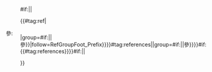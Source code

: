 <includeonly>{{{{{subst|}}}#if:{{{subst|}}}||<div id="references-RefGroupFoot">{{#tag:ref|<div style="margin-left:-2.7em;margin-bottom:-1.5em">參:</div>|group={{{{{subst|}}}#if:{{{subst|}}}|{{{group|參⁠}}}|參⁠}}|follow=RefGroupFoot_Prefix}}}}{{{{{subst|}}}#tag:references|{{{1}}}|group={{{{{subst|}}}#if:{{{subst|}}}|{{{group|參⁠}}}|參⁠}}}}{{{{{subst|}}}#if:{{#tag:references}}}}{{{{{subst|}}}#if:{{{subst|}}}||</div>}}</includeonly><noinclude>
{{模板文檔}}
</noinclude>